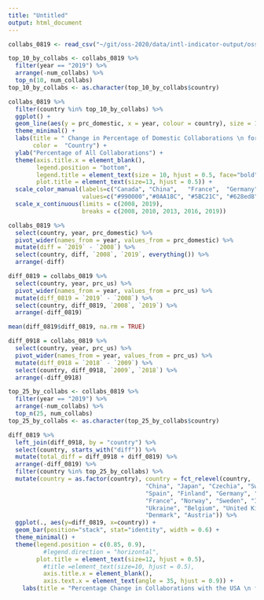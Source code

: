 ```yaml
---
title: "Untitled"
output: html_document
---
```


```r
collabs_0819 <- read_csv("~/git/oss-2020/data/intl-indicator-output/oss_intl_collaborations_data_2008_2019.csv")

top_10_by_collabs <- collabs_0819 %>%
  filter(year == "2019") %>% 
  arrange(-num_collabs) %>% 
  top_n(10, num_collabs)
top_10_by_collabs <- as.character(top_10_by_collabs$country)

collabs_0819 %>% 
  filter(country %in% top_10_by_collabs) %>% 
  ggplot() + 
  geom_line(aes(y = prc_domestic, x = year, colour = country), size = 1, stat="identity") + 
  theme_minimal() + 
  labs(title = " Change in Percentage of Domestic Collaborations \n for Top-10 Countries Over Time (GitHub, 2008-2019)", 
       color =  "Country") + 
  ylab("Percentage of All Collaborations") +
  theme(axis.title.x = element_blank(), 
        legend.position = "bottom",
        legend.title = element_text(size = 10, hjust = 0.5, face="bold"),
        plot.title = element_text(size=13, hjust = 0.5)) +
  scale_color_manual(labels=c("Canada", "China",   "France",  "Germany", "India",   "Japan", "Netherlands","Russia","United Kingdom", "United States"),
                     values=c("#990000","#0AA18C", "#5BC21C", "#628ed8", "#232D4B", "#E6CE3A",  "#D9E12B", "#0E879C", "#89cff0",     "#ff7f00")) +
  scale_x_continuous(limits = c(2008, 2019),
                     breaks = c(2008, 2010, 2013, 2016, 2019))

```

```r
collabs_0819 %>%
  select(country, year, prc_domestic) %>% 
  pivot_wider(names_from = year, values_from = prc_domestic) %>% 
  mutate(diff = `2019` - `2008`) %>% 
  select(country, diff, `2008`, `2019`, everything()) %>%
  arrange(-diff)
```

```r

diff_0819 = collabs_0819 %>%
  select(country, year, prc_us) %>% 
  pivot_wider(names_from = year, values_from = prc_us) %>% 
  mutate(diff_0819 = `2019` - `2008`) %>% 
  select(country, diff_0819, `2008`, `2019`) %>%
  arrange(-diff_0819)

mean(diff_0819$diff_0819, na.rm = TRUE)

diff_0918 = collabs_0819 %>%
  select(country, year, prc_us) %>% 
  pivot_wider(names_from = year, values_from = prc_us) %>% 
  mutate(diff_0918 = `2018` - `2009`) %>% 
  select(country, diff_0918, `2009`, `2018`) %>%
  arrange(-diff_0918)

top_25_by_collabs <- collabs_0819 %>%
  filter(year == "2019") %>% 
  arrange(-num_collabs) %>% 
  top_n(25, num_collabs)
top_25_by_collabs <- as.character(top_25_by_collabs$country)

diff_0819 %>% 
  left_join(diff_0918, by = "country") %>% 
  select(country, starts_with("diff")) %>% 
  mutate(total_diff = diff_0918 + diff_0819) %>% 
  arrange(-diff_0819) %>% 
  filter(country %in% top_25_by_collabs) %>% 
  mutate(country = as.factor(country), country = fct_relevel(country, 
                                       "China", "Japan", "Czechia", "Switzerland", "India", "United States",
                                       "Spain", "Finland", "Germany", "Ireland", "Canada", "Brazil",
                                       "France", "Norway", "Sweden", "Italy", "Russia", "Australia",
                                       "Ukraine", "Belgium", "United Kingdom", "Poland", "Netherlands", 
                                       "Denmark", "Austria")) %>%
  ggplot(., aes(y=diff_0819, x=country)) + 
  geom_bar(position="stack", stat="identity", width = 0.6) +
  theme_minimal() +
  theme(legend.position = c(0.85, 0.9), 
          #legend.direction = "horizontal",
        plot.title = element_text(size=12, hjust = 0.5),
          #title =element_text(size=10, hjust = 0.5),
          axis.title.x = element_blank(),
          axis.text.x = element_text(angle = 35, hjust = 0.9)) +
    labs(title = "Percentage Change in Collaborations with the USA \n from 2008-2019 for Top-25 Countries Based on Collaborations", y = "Percent Change in Collaborations with USA")

```




















